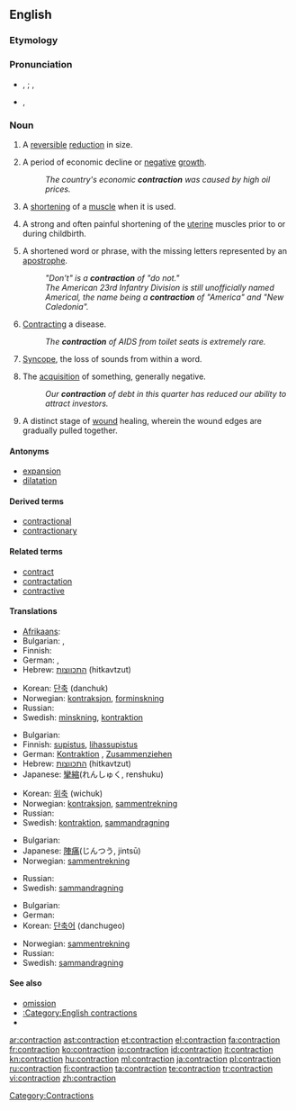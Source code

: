 ==English==

===Etymology===
{{suffix|contract|tion}}

===Pronunciation===
* {{a|UK}} {{IPA|/ˈkɒn.tɹæk.ʃən/}}, {{SAMPA|/"kQn.tr{k.S@n/}} {{qualifier|stressed}}; {{IPA|/kənˈtræk.ʃən/}}, {{SAMPA|/k@n"tr{k.S@n/}} {{qualifier|unstressed}}
* {{a|US}} {{IPA|/kənˈtɹæk.ʃən/}}, {{SAMPA|/k@n"tr{k.S@n/}}
*: {{rhymes|ækʃən}}

===Noun===
{{en-noun}}

# A [[reversible]] [[reduction]] in size.
# {{economics}} A period of economic decline or [[negative]] [[growth]].
#: ''The country's economic '''contraction''' was caused by high oil prices.''
# {{biology}} A [[shorten]]ing of a [[muscle]] when it is used.
# {{medicine}} A strong and often painful shortening of the [[uterine]] muscles prior to or during childbirth.
# {{grammar}} A shortened word or phrase, with the missing letters represented by an [[apostrophe]].
#: ''"Don't" is a '''contraction''' of "do not."''
#: ''The American 23rd Infantry Division is still unofficially named Americal, the name being a '''contraction''' of "America" and "New Caledonia".''
# {{medicine}} [[contract|Contracting]] a disease.
#: ''The '''contraction''' of AIDS from toilet seats is extremely rare.''
# {{phonetics}} [[syncope|Syncope]], the loss of sounds from within a word.
# The [[acquisition]] of something, generally negative.
#: ''Our '''contraction''' of debt in this quarter has reduced our ability to attract investors.''
# {{medicine}} A distinct stage of [[wound]] healing, wherein the wound edges are gradually pulled together.

====Antonyms====
* [[expansion]]
* [[dilatation]]

====Derived terms====
* [[contractional]]
* [[contractionary]]

====Related terms====
* [[contract]]
* [[contractation]]
* [[contractive]]

====Translations====
{{trans-top|reduction in size or activity}}
* [[Afrikaans]]: {{t-|af|verkleining|xs=Afrikaans}}
* Bulgarian: {{t|bg|свиване|n|sc=Cyrl}},  {{t|bg|скъсяване|n|sc=Cyrl}}
* Finnish: {{t+|fi|taantuma}}
* German: {{t+|de|Verkleinerung}}, {{t+|de|Kontraktion}}
* Hebrew: [[התכווצות]] (hitkavtzut) {{f}}
{{trans-mid}}
* Korean: [[단축]] (danchuk)
* Norwegian: [[kontraksjon]], [[forminskning]]
* Russian: {{t+|ru|сокращение|sc=Cyrl}}
* Swedish: [[minskning]], [[kontraktion]]
{{trans-bottom}}

{{trans-top|shortening of a muscle when it is used}}
* Bulgarian: {{t|bg|свиване|n|sc=Cyrl}}
* Finnish: [[supistus]], [[lihassupistus]]
* German: [[Kontraktion]] {{f}}, [[Zusammenziehen]] {{n}}
* Hebrew: [[התכווצות]] (hitkavtzut) {{f}}
* Japanese: [[攣縮]](れんしゅく, renshuku)
{{trans-mid}}
* Korean: [[위축]] (wichuk)
* Norwegian: [[kontraksjon]], [[sammentrekning]]
* Russian: {{t+|ru|сокращение|sc=Cyrl}}
* Swedish: [[kontraktion]], [[sammandragning]]
{{trans-bottom}}

{{trans-top|painful shortening of the uterine muscles}}
* Bulgarian: {{t|bg|контракция|f|sc=Cyrl}}
* Japanese: [[陣痛]](じんつう, jintsū)
* Norwegian: [[sammentrekning]]
{{trans-mid}}
* Russian: {{t+|ru|сокращение|sc=Cyrl}}
* Swedish: [[sammandragning]]
{{trans-bottom}}

{{trans-top|shortened word or phrase}}
* Bulgarian: {{t|bg|съкращение|n|sc=Cyrl}}
* German: {{t+|de|Kontraktion|f}}
* Korean: [[단축어]] (danchugeo)
{{trans-mid}}
* Norwegian: [[sammentrekning]]
* Russian: {{t+|ru|сокращение|sc=Cyrl}}
* Swedish: [[sammandragning]]
{{trans-bottom}}

====See also====
* [[omission]]
* [[:Category:English contractions]]
* {{pedialite|dab=contraction}}

[[Category:Contractions]]

[[ar:contraction]]
[[ast:contraction]]
[[et:contraction]]
[[el:contraction]]
[[fa:contraction]]
[[fr:contraction]]
[[ko:contraction]]
[[io:contraction]]
[[id:contraction]]
[[it:contraction]]
[[kn:contraction]]
[[hu:contraction]]
[[ml:contraction]]
[[ja:contraction]]
[[pl:contraction]]
[[ru:contraction]]
[[fi:contraction]]
[[ta:contraction]]
[[te:contraction]]
[[tr:contraction]]
[[vi:contraction]]
[[zh:contraction]]
